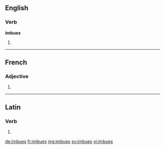 ==English==

===Verb===
'''imbues'''

# {{third-person singular of|imbue}}

----

==French==

===Adjective===
{{fr-adj-form}} {{f-p}}

# {{feminine plural of|imbu|lang=fr}}

----

==Latin==

===Verb===
{{la-verb-form|imbuēs}}

# {{conjugation of|imbuo|imbuō|2|s|fut|act|ind|lang=la}}

[[de:imbues]]
[[fr:imbues]]
[[mg:imbues]]
[[sv:imbues]]
[[vi:imbues]]